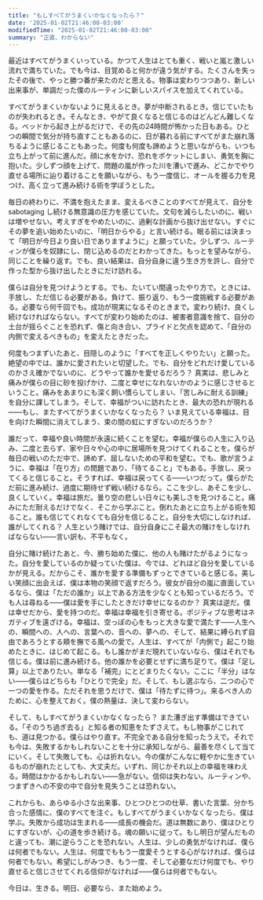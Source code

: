 ```yaml
---
title: "もしすべてがうまくいかなくなったら？"
date: '2025-01-02T21:46:00-03:00'
modifiedTime: "2025-01-02T21:46:00-03:00"
summary: "正直、わからない"
---
```


最近はすべてがうまくいっている。かつて人生はとても重く、戦いと嵐と激しい流れで満ちていた。でも今は、目覚めると何かが違う気がする。たくさんを失ったその後で、やっと勝つ番が来たのだと思える。物事は変わりつつあり、新しい出来事が、単調だった僕のルーティンに新しいスパイスを加えてくれている。

すべてがうまくいかないように見えるとき。夢が中断されるとき。信じていたものが失われるとき。そんなとき、やがて良くなると信じるのはどんどん難しくなる。ベッドから起き上がるだけで、その先の24時間が怖かった日もある。ひとつの瞬間で気分が持ち直すこともあるのに、日が暮れる前にすべてがまた崩れ落ちるように感じることもあった。何度も何度も諦めようと思いながらも、いつも立ち上がって前に進んだ。顔に水をかけ、恐れをポケットにしまい、勇気を胸に抱いた。少しずつ顔を上げて、問題の嵐が作った川を漕いで進み、どこかでやり直せる場所に辿り着けることを願いながら、もう一度信じ、オールを握る力を見つけ、高く立って進み続ける術を学ぼうとした。

毎日の終わりに、不満を抱えたまま、変えるべきことのすべてが見えて、自分を sabotaging し続ける無意識の圧力を感じていた。文句を減らしたいのに、戦いは増やせない。考えすぎをやめたいのに、過剰な計画から抜け出せない。すぐにその夢を追い始めたいのに、「明日からやる」と言い続ける。眠る前には決まって「明日が今日より良い日でありますように」と願っていた。少しずつ、ルーティンが僕らを奴隷にし、閉じ込めるのだとわかってきた。もっとを望みながら、同じことを繰り返す。でも、良い結果は、自分自身に違う生き方を許し、自分で作った型から抜け出したときにだけ訪れる。

僕らは自分を見つけようとする。でも、たいてい間違ったやり方で。ときには、手放し、ただ信じる必要がある。負けて、振り返り、もう一度挑戦する必要がある。必要なら何千回でも。成功が現実になるそのときまで。変わり続け、良くし続けなければならない。すべてが変わり始めたのは、被害者意識を捨て、自分の土台が揺らぐことを恐れず、傷と向き合い、プライドと欠点を認めて、「自分の内側で変えるべきもの」を変えたときだった。

何度もつまずいたあと、目隠しのように「すべてを正しくやりたい」と願った。絶望の中では、誰かに愛されたいと切望した。でも、自分をどれだけ愛しているのかさえ確かでないのに、どうやって誰かを愛せるだろう？ 真実は、悲しみと痛みが僕らの目に砂を投げかけ、二度と幸せになれないかのように感じさせるということ。痛みをあまりにも深く飼い慣らしてしまい、「苦しみに耐える訓練」を自分に課してしまう。そして、幸福がついに訪れたとき、最大の恐れが現れる——もし、またすべてがうまくいかなくなったら？ いま見えている幸福は、目を向けた瞬間に消えてしまう、束の間の虹にすぎないのだろうか？

誰だって、幸福や良い時間が永遠に続くことを望む。幸福が僕らの人生に入り込み、二度と去らず、家や日々や心の中に居場所を見つけてくれることを。僕らが毎日の戦いのただ中で、諦めず、屈しないための平和を望む。でも、歌が言うように、幸福は「在り方」の問題であり、「待てること」でもある。手放し、戻ってくると信じること。そうすれば、幸福は戻ってくる——いつだって。僕らがただ前に進み続け、過度に期待せず戦い続けるなら。ここを少し、あそこを少し、良くしていく。幸福は旅だ。曇り空の悲しい日々にも美しさを見つけること。痛みにただ耐えるだけでなく、そこから学ぶこと。倒れたあとに立ち上がる術を知ること。誰も信じてくれなくても自分を信じること。自分を大切にしなければ、誰がしてくれる？ 人生という賭けでは、自分自身にこそ最大の賭けをしなければならない——言い訳も、不平もなく。

自分に賭け続けたあと、今、勝ち始めた僕に、他の人も賭けたがるようになった。自分を愛しているのか疑っていた僕は、今では、どれほど自分を愛しているかが見える。だからこそ、誰かを愛する準備もずっとできていると感じる。美しい笑顔に出会えば、僕は本物の笑顔で返すだろう。彼女が自分の嵐に直面しているなら、僕は「ただの誰か」以上である方法を少なくとも知っているだろう。でも人は尋ねる——僕は愛を手にしたときだけ幸せになるのか？ 真実は逆だ。僕は幸せだから、愛を持つのだ。幸福は幸福を引き寄せる。ポジティブな思考はネガティブを遠ざける。幸福は、空っぽの心をもっと大きな愛で満たす——人生への、瞬間への、人への、言葉への、音への、夢への、そして、結果に縛られず自由であろうとする頬を撫でる風への愛で。人生は、すべてが「内側で」起こり始めたときに、はじめて起こる。もし誰かがまだ現れていないなら、僕はそれでも信じる。僕は前に進み続ける。他の誰かを必要とせずに満ち足りて。僕は「足し算」以上でありたい。単なる「補完」にとどまりたくない。ここに「半分」はない——僕らはどちらも「ひとりで完全」だ。そして、もし選ぶなら、二つの心で一つの愛を作る。ただそれを思うだけで、僕は「待たずに待つ」。来るべき人のために、心を整えておく。僕の熱量は、決して変わらない。

そして、もしすべてがうまくいかなくなったら？ また漕ぎ出す準備はできている。「そのうち過ぎ去る」と知る者の知恵をたずさえて。もし物事がこじれても、道は見つかる。僕らはやり直す。不完全である自分を知ったうえで。それでも今は、失敗するかもしれないことを十分に承知しながら、最善を尽くして当てにいく。そして失敗しても、心は折れない。今の僕がこんなに軽やかに生きているものが崩れたとしても、大丈夫だ。いずれ、同じかそれ以上の幸福を味わえる。時間はかかるかもしれない——急がない。信仰は失わない。ルーティンや、つまずきへの不安の中で自分を見失うことは恐れない。

これからも、あらゆる小さな出来事、ひとつひとつの仕草、書いた言葉、分かち合った感情に、僕のすべてを注ぐ。もしすべてがうまくいかなくなったら、僕は学ぶ。失敗から成功は生まれる——成長の機会だ。道は無数にあり、僕はひとりにすぎないが、心の道を歩き続ける。魂の願いに従って。もし明日が望んだものと違っても、潮に逆らうことを恐れない。人生は、少しの勇気がなければ、僕らは何者でもない。人生は、何度でももう一度愛そうとする心がなければ、僕らは何者でもない。希望にしがみつき、もう一度、そして必要なだけ何度でも、やり直せると信じさせてくれる信仰がなければ——僕らは何者でもない。

今日は、生きる。明日、必要なら、また始めよう。
